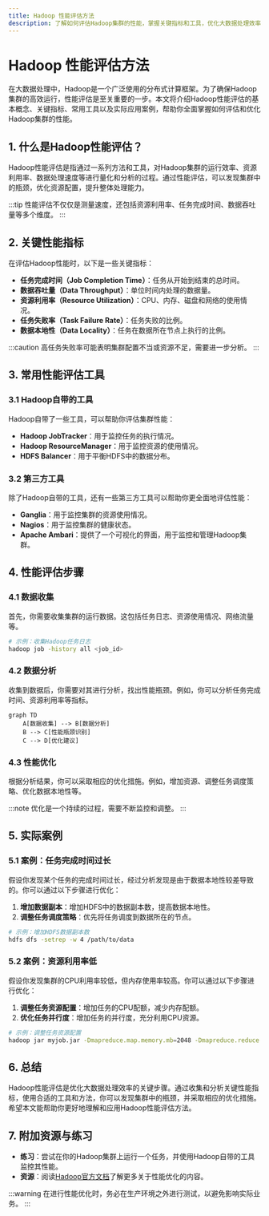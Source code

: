 ```yaml
---
title: Hadoop 性能评估方法
description: 了解如何评估Hadoop集群的性能，掌握关键指标和工具，优化大数据处理效率。
---
```


# Hadoop 性能评估方法

在大数据处理中，Hadoop是一个广泛使用的分布式计算框架。为了确保Hadoop集群的高效运行，性能评估是至关重要的一步。本文将介绍Hadoop性能评估的基本概念、关键指标、常用工具以及实际应用案例，帮助你全面掌握如何评估和优化Hadoop集群的性能。

## 1. 什么是Hadoop性能评估？

Hadoop性能评估是指通过一系列方法和工具，对Hadoop集群的运行效率、资源利用率、数据处理速度等进行量化和分析的过程。通过性能评估，可以发现集群中的瓶颈，优化资源配置，提升整体处理能力。

:::tip
性能评估不仅仅是测量速度，还包括资源利用率、任务完成时间、数据吞吐量等多个维度。
:::

## 2. 关键性能指标

在评估Hadoop性能时，以下是一些关键指标：

- **任务完成时间（Job Completion Time）**：任务从开始到结束的总时间。
- **数据吞吐量（Data Throughput）**：单位时间内处理的数据量。
- **资源利用率（Resource Utilization）**：CPU、内存、磁盘和网络的使用情况。
- **任务失败率（Task Failure Rate）**：任务失败的比例。
- **数据本地性（Data Locality）**：任务在数据所在节点上执行的比例。

:::caution
高任务失败率可能表明集群配置不当或资源不足，需要进一步分析。
:::

## 3. 常用性能评估工具

### 3.1 Hadoop自带的工具

Hadoop自带了一些工具，可以帮助你评估集群性能：

- **Hadoop JobTracker**：用于监控任务的执行情况。
- **Hadoop ResourceManager**：用于监控资源的使用情况。
- **HDFS Balancer**：用于平衡HDFS中的数据分布。

### 3.2 第三方工具

除了Hadoop自带的工具，还有一些第三方工具可以帮助你更全面地评估性能：

- **Ganglia**：用于监控集群的资源使用情况。
- **Nagios**：用于监控集群的健康状态。
- **Apache Ambari**：提供了一个可视化的界面，用于监控和管理Hadoop集群。

## 4. 性能评估步骤

### 4.1 数据收集

首先，你需要收集集群的运行数据。这包括任务日志、资源使用情况、网络流量等。

```bash
# 示例：收集Hadoop任务日志
hadoop job -history all <job_id>
```

### 4.2 数据分析

收集到数据后，你需要对其进行分析，找出性能瓶颈。例如，你可以分析任务完成时间、资源利用率等指标。

```mermaid
graph TD
    A[数据收集] --> B[数据分析]
    B --> C[性能瓶颈识别]
    C --> D[优化建议]
```

### 4.3 性能优化

根据分析结果，你可以采取相应的优化措施。例如，增加资源、调整任务调度策略、优化数据本地性等。

:::note
优化是一个持续的过程，需要不断监控和调整。
:::

## 5. 实际案例

### 5.1 案例：任务完成时间过长

假设你发现某个任务的完成时间过长，经过分析发现是由于数据本地性较差导致的。你可以通过以下步骤进行优化：

1. **增加数据副本**：增加HDFS中的数据副本数，提高数据本地性。
2. **调整任务调度策略**：优先将任务调度到数据所在的节点。

```bash
# 示例：增加HDFS数据副本数
hdfs dfs -setrep -w 4 /path/to/data
```

### 5.2 案例：资源利用率低

假设你发现集群的CPU利用率较低，但内存使用率较高。你可以通过以下步骤进行优化：

1. **调整任务资源配置**：增加任务的CPU配额，减少内存配额。
2. **优化任务并行度**：增加任务的并行度，充分利用CPU资源。

```bash
# 示例：调整任务资源配置
hadoop jar myjob.jar -Dmapreduce.map.memory.mb=2048 -Dmapreduce.reduce.memory.mb=4096
```

## 6. 总结

Hadoop性能评估是优化大数据处理效率的关键步骤。通过收集和分析关键性能指标，使用合适的工具和方法，你可以发现集群中的瓶颈，并采取相应的优化措施。希望本文能帮助你更好地理解和应用Hadoop性能评估方法。

## 7. 附加资源与练习

- **练习**：尝试在你的Hadoop集群上运行一个任务，并使用Hadoop自带的工具监控其性能。
- **资源**：阅读[Hadoop官方文档](https://hadoop.apache.org/docs/current/)了解更多关于性能优化的内容。

:::warning
在进行性能优化时，务必在生产环境之外进行测试，以避免影响实际业务。
:::